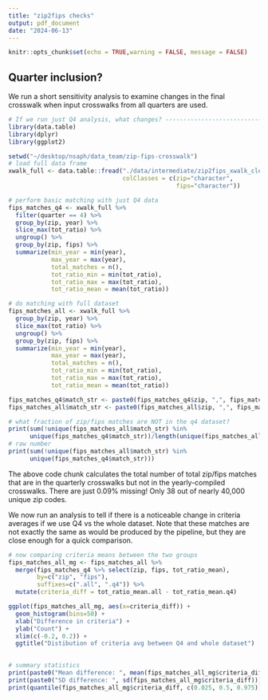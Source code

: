 ```yaml
---
title: "zip2fips checks"
output: pdf_document
date: "2024-06-13"
---
```


```r
knitr::opts_chunk$set(echo = TRUE,warning = FALSE, message = FALSE)
```

## Quarter inclusion?

We run a short sensitivity analysis to examine changes in the final crosswalk when input crosswalks from all quarters are used.
```r
# If we run just Q4 analysis, what changes? -------------------------------
library(data.table)
library(dplyr)
library(ggplot2)

setwd("~/desktop/nsaph/data_team/zip-fips-crosswalk")
# load full data frame
xwalk_full <- data.table::fread("./data/intermediate/zip2fips_xwalk_clean_allquarters.csv", 
                                colClasses = c(zip="character",
                                               fips="character"))

# perform basic matching with just Q4 data
fips_matches_q4 <- xwalk_full %>% 
  filter(quarter == 4) %>%
  group_by(zip, year) %>%
  slice_max(tot_ratio) %>%  
  ungroup() %>%
  group_by(zip, fips) %>%
  summarize(min_year = min(year),
            max_year = max(year), 
            total_matches = n(),
            tot_ratio_min = min(tot_ratio),
            tot_ratio_max = max(tot_ratio),
            tot_ratio_mean = mean(tot_ratio))

# do matching with full dataset
fips_matches_all <- xwalk_full %>%
  group_by(zip, year) %>%
  slice_max(tot_ratio) %>%  
  ungroup() %>%
  group_by(zip, fips) %>%
  summarize(min_year = min(year),
            max_year = max(year), 
            total_matches = n(),
            tot_ratio_min = min(tot_ratio),
            tot_ratio_max = max(tot_ratio),
            tot_ratio_mean = mean(tot_ratio))

fips_matches_q4$match_str <- paste0(fips_matches_q4$zip, ",", fips_matches_q4$fips)
fips_matches_all$match_str <- paste0(fips_matches_all$zip, ",", fips_matches_all$fips)

# what fraction of zip/fips matches are NOT in the q4 dataset?
print(sum(!unique(fips_matches_all$match_str) %in% 
      unique(fips_matches_q4$match_str))/length(unique(fips_matches_all$match_str)))
# raw number
print(sum(!unique(fips_matches_all$match_str) %in% 
      unique(fips_matches_q4$match_str)))

```

The above code chunk calculates the total number of total zip/fips matches that are in the quarterly crosswalks but not in the yearly-compiled crosswalks. There are just 0.09% missing! Only 38 out of nearly 40,000 unique zip codes.


We now run an analysis to tell if there is a noticeable change in criteria averages if we use Q4 vs the whole dataset. Note that these matches are not exactly the same as would be produced by the pipeline, but they are close enough for a quick comparison.
```r
# now comparing criteria means between the two groups
fips_matches_all_mg <- fips_matches_all %>%
  merge(fips_matches_q4 %>% select(zip, fips, tot_ratio_mean),
        by=c("zip", "fips"),
        suffixes=c(".all", ".q4")) %>%
  mutate(criteria_diff = tot_ratio_mean.all - tot_ratio_mean.q4)

ggplot(fips_matches_all_mg, aes(x=criteria_diff)) +
  geom_histogram(bins=50) +
  xlab("Difference in criteria") +
  ylab("Count") +
  xlim(c(-0.2, 0.2)) +
  ggtitle("Distibution of criteria avg between Q4 and whole dataset")
  

# summary statistics
print(paste0("Mean difference: ", mean(fips_matches_all_mg$criteria_diff)))
print(paste0("SD difference: ", sd(fips_matches_all_mg$criteria_diff)))
print(quantile(fips_matches_all_mg$criteria_diff, c(0.025, 0.5, 0.975)) %>% round(5))
```


